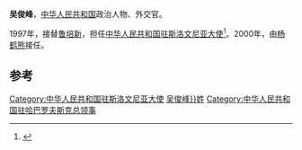 '''吴俊峰'''，[[中华人民共和国|中华人民共和国]]政治人物、外交官。

1997年，接替[[鲁培新|鲁培新]]，担任[[中国驻斯洛文尼亚大使列表|中华人民共和国驻斯洛文尼亚大使]]<ref>{{cite web|author=中华人民共和国外交部|title=中国驻斯洛文尼亚历任大使|url=http://www.mfa.gov.cn/chn/pds/ziliao/wjrw/2167/2172/t9239.htm|publisher=中华人民共和国外交部|accessdate=2012-03-07}}</ref>。2000年，由[[杨鹤熊|杨鹤熊]]接任。

== 参考 ==
{{reflist}}
{{start box}}
{{s-dip}}
{{succession box|[[鲁培新|鲁培新]]|[[杨鹤熊|杨鹤熊]]|[[中国驻斯洛文尼亚大使列表|中华人民共和国驻斯洛文尼亚大使]]|1997年8月-2000年7月}}
{{end box}}
{{中国政治人物小作品}}

[[Category:中华人民共和国驻斯洛文尼亚大使|Category:中华人民共和国驻斯洛文尼亚大使]]
[[Category:{{Str_left|吴俊峰}}姓]]
[[Category:中华人民共和国驻哈巴罗夫斯克总领事|Category:中华人民共和国驻哈巴罗夫斯克总领事]]